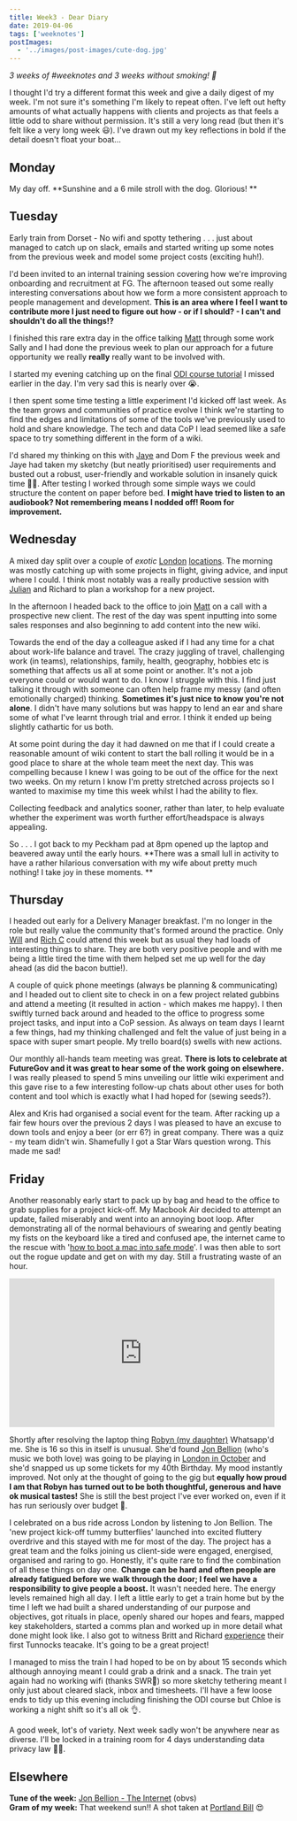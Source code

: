```yaml
---
title: Week3 - Dear Diary
date: 2019-04-06
tags: ['weeknotes']
postImages:
  - '../images/post-images/cute-dog.jpg'
---
```



_3 weeks of #weeknotes and 3 weeks without smoking! 🎉_

I thought I'd try a different format this week and give a daily digest of my week. I'm not sure it's something I'm likely to repeat often. I've left out hefty amounts of what actually happens with clients and projects as that feels a little odd to share without permission. It's still a very long read (but then it's felt like a very long week 😃). I've drawn out my key reflections in bold if the detail doesn't float your boat...

## Monday

My day off. **Sunshine and a 6 mile stroll with the dog. Glorious! **

## Tuesday

Early train from Dorset - No wifi and spotty tethering . . . just about managed to catch up on slack, emails and started writing up some notes from the previous week and model some project costs (exciting huh!).

I'd been invited to an internal training session covering how we're improving onboarding and recruitment at FG. The afternoon teased out some really interesting conversations about how we form a more consistent approach to people management and development. **This is an area where I feel I want to contribute more I just need to figure out how - or if I should? - I can't and shouldn't do all the things!?**

I finished this rare extra day in the office talking [Matt](https://twitter.com/Skinner_M) through some work Sally and I had done the previous week to plan our approach for a future opportunity we really **really** really want to be involved with.

I started my evening catching up on the final [ODI course tutorial](https://theodi.org/events/courses/) I missed earlier in the day. I'm very sad this is nearly over 😭.

I then spent some time testing a little experiment I'd kicked off last week. As the team grows and communities of practice evolve I think we're starting to find the edges and limitations of some of the tools we've previously used to hold and share knowledge. The tech and data CoP I lead seemed like a safe space to try something different in the form of a wiki.

I'd shared my thinking on this with [Jaye](https://twitter.com/dinosaurenby) and Dom F the previous week and Jaye had taken my sketchy (but neatly prioritised) user requirements and busted out a robust, user-friendly and workable solution in insanely quick time 💪😍. After testing I worked through some simple ways we could structure the content on paper before bed. **I might have tried to listen to an audiobook? Not remembering means I nodded off! Room for improvement.**

## Wednesday

A mixed day split over a couple of _exotic_ [London](https://en.wikipedia.org/wiki/Windsor_House,_London) [locations](https://www.google.co.uk/maps/place/FutureGov/@51.5047802,-0.0883868,15z/data=!4m5!3m4!1s0x0:0xcf4b29ffe0dfab16!8m2!3d51.5047802!4d-0.0883868). The morning was mostly catching up with some projects in flight, giving advice, and input where I could. I think most notably was a really productive session with [Julian](https://twitter.com/Julesequity) and Richard to plan a workshop for a new project.

In the afternoon I headed back to the office to join [Matt](https://twitter.com/Skinner_M) on a call with a prospective new client. The rest of the day was spent inputting into some sales responses and also beginning to add content into the new wiki.

Towards the end of the day a colleague asked if I had any time for a chat about work-life balance and travel. The crazy juggling of travel, challenging work (in teams), relationships, family, health, geography, hobbies etc is something that affects us all at some point or another. It's not a job everyone could or would want to do. I know I struggle with this. I find just talking it through with someone can often help frame my messy (and often emotionally charged) thinking. **Sometimes it's just nice to know you're not alone**. I didn't have many solutions but was happy to lend an ear and share some of what I've learnt through trial and error. I think it ended up being slightly cathartic for us both.

At some point during the day it had dawned on me that if I could create a reasonable amount of wiki content to start the ball rolling it would be in a good place to share at the whole team meet the next day. This was compelling because I knew I was going to be out of the office for the next two weeks. On my return I know I'm pretty stretched across projects so I wanted to maximise my time this week whilst I had the ability to flex.

Collecting feedback and analytics sooner, rather than later, to help evaluate whether the experiment was worth further effort/headspace is always appealing.

So . . . I got back to my Peckham pad at 8pm opened up the laptop and beavered away until the early hours. **There was a small lull in activity to have a rather hilarious conversation with my wife about pretty much nothing! I take joy in these moments. **

## Thursday

I headed out early for a Delivery Manager breakfast. I'm no longer in the role but really value the community that's formed around the practice. Only [Will](https://twitter.com/WReddin) and [Rich C](https://twitter.com/RichJanCassidy) could attend this week but as usual they had loads of interesting things to share. They are both very positive people and with me being a little tired the time with them helped set me up well for the day ahead (as did the bacon buttie!).

A couple of quick phone meetings (always be planning & communicating) and I headed out to client site to check in on a few project related gubbins and attend a meeting (it resulted in action - which makes me happy). I then swiftly turned back around and headed to the office to progress some project tasks, and input into a CoP session. As always on team days I learnt a few things, had my thinking challenged and felt the value of just being in a space with super smart people. My trello board(s) swells with new actions.

Our monthly all-hands team meeting was great. **There is lots to celebrate at FutureGov and it was great to hear some of the work going on elsewhere.** I was really pleased to spend 5 mins unveiling our little wiki experiment and this gave rise to a few interesting follow-up chats about other uses for both content and tool which is exactly what I had hoped for (sewing seeds?).

Alex and Kris had organised a social event for the team. After racking up a fair few hours over the previous 2 days I was pleased to have an excuse to down tools and enjoy a beer (or err 6?) in great company. There was a quiz - my team didn't win. Shamefully I got a Star Wars question wrong. This made me sad!

## Friday

Another reasonably early start to pack up by bag and head to the office to grab supplies for a project kick-off. My Macbook Air decided to attempt an update, failed miserably and went into an annoying boot loop. After demonstrating all of the normal behaviours of swearing and gently beating my fists on the keyboard like a tired and confused ape, the internet came to the rescue with '[how to boot a mac into safe mode](https://www.google.com/search?q=how+to+boot+a+mac+into+safe+mode&rlz=1C5CHFA_enGB814GB814&oq=how+to+boot+a+mac+into+safe+mode&aqs=chrome..69i57j0l5.6606j0j4&sourceid=chrome&ie=UTF-8)'. I was then able to sort out the rogue update and get on with my day. Still a frustrating waste of an hour.

<iframe
  width="480"
  height="269"
  frameborder="0"
  allowfullscreen
  scrolling="no"
  allowtransparency
  src="https://giphy.com/embed/5Zesu5VPNGJlm"
  className="is-pulled-left mr-4 mb-4"
></iframe>

Shortly after resolving the laptop thing [Robyn (my daughter)](https://www.instagram.com/sleepyrobyn/?hl=en) Whatsapp'd me. She is 16 so this in itself is unusual. She'd found [Jon Bellion](http://www.jonbellion.com/) (who's music we both love) was going to be playing in [London in October](https://www.roundhouse.org.uk/whats-on/2019/jon-bellion/) and she'd snapped us up some tickets for my 40th Birthday. My mood instantly improved. Not only at the thought of going to the gig but **equally how proud I am that Robyn has turned out to be both thoughtful, generous and have ok musical tastes!** She is still the best project I've ever worked on, even if it has run seriously over budget 🤪.

I celebrated on a bus ride across London by listening to Jon Bellion. The 'new project kick-off tummy butterflies' launched into excited fluttery overdrive and this stayed with me for most of the day. The project has a great team and the folks joining us client-side were engaged, energised, organised and raring to go. Honestly, it's quite rare to find the combination of all these things on day one. **Change can be hard and often people are already fatigued before we walk through the door; I feel we have a responsibility to give people a boost.** It wasn't needed here. The energy levels remained high all day. I left a little early to get a train home but by the time I left we had built a shared understanding of our purpose and objectives, got rituals in place, openly shared our hopes and fears, mapped key stakeholders, started a comms plan and worked up in more detail what done might look like. I also got to witness Britt and Richard [experience](https://www.instagram.com/p/Bv495oMgIZS/) their first Tunnocks teacake. It's going to be a great project!

I managed to miss the train I had hoped to be on by about 15 seconds which although annoying meant I could grab a drink and a snack. The train yet again had no working wifi (thanks SWR🖕) so more sketchy tethering meant I only just about cleared slack, inbox and timesheets. I'll have a few loose ends to tidy up this evening including finishing the ODI course but Chloe is working a night shift so it's all ok 👌.

A good week, lot's of variety. Next week sadly won't be anywhere near as diverse. I'll be locked in a training room for 4 days understanding data privacy law 😬🤓.

## Elsewhere

**Tune of the week:** [Jon Bellion - The Internet](https://www.youtube.com/watch?v=W936TWjKZBQ) (obvs)  
**Gram of my week:** That weekend sun!! A shot taken at [Portland Bill](https://www.instagram.com/p/Bvo5ybDA7ZV/) 😍
